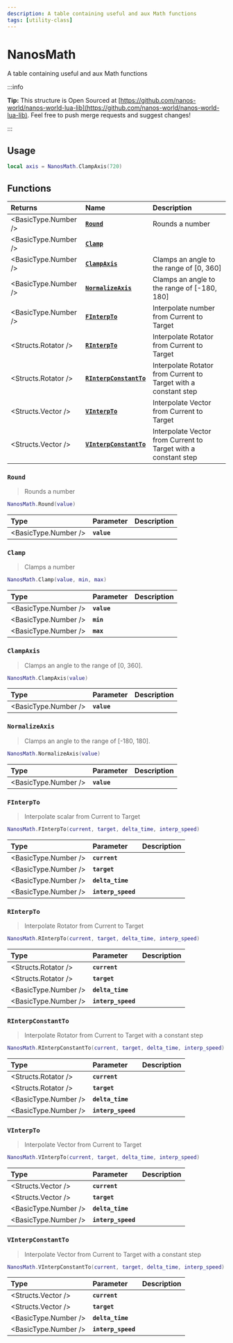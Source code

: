 ```yaml
---
description: A table containing useful and aux Math functions
tags: [utility-class]
---
```


# NanosMath

A table containing useful and aux Math functions


:::info

**Tip:** This structure is Open Sourced at [https://github.com/nanos-world/nanos-world-lua-lib](https://github.com/nanos-world/nanos-world-lua-lib). Feel free to push merge requests and suggest changes!

:::

## Usage

```lua
local axis = NanosMath.ClampAxis(720)
```

## Functions

| Returns | Name | Description |
| :--- | :--- | :--- |
| <BasicType.Number /> | [**`Round`**](nanosmath#round) | Rounds a number |
| <BasicType.Number /> | [**`Clamp`**](nanosmath#clamp) |  |
| <BasicType.Number /> | [**`ClampAxis`**](nanosmath#clampaxis) | Clamps an angle to the range of \[0, 360\] |
| <BasicType.Number /> | [**`NormalizeAxis`**](nanosmath#normalizeaxis) | Clamps an angle to the range of \[-180, 180\] |
| <BasicType.Number /> | [**`FInterpTo`**](nanosmath#finterpto) | Interpolate number from Current to Target |
| <Structs.Rotator /> | [**`RInterpTo`**](nanosmath#rinterpto) | Interpolate Rotator from Current to Target |
| <Structs.Rotator /> | [**`RInterpConstantTo`**](nanosmath#rinterpconstantto) | Interpolate Rotator from Current to Target with a constant step |
| <Structs.Vector /> | [**`VInterpTo`**](nanosmath#vinterpto) | Interpolate Vector from Current to Target |
| <Structs.Vector /> | [**`VInterpConstantTo`**](nanosmath#vinterpconstantto) | Interpolate Vector from Current to Target with a constant step |

### `Round`

> Rounds a number

```lua
NanosMath.Round(value)
```

| Type | Parameter | Description |
| :--- | :--- | :--- |
| <BasicType.Number /> | **`value`** |  |

### `Clamp`

> Clamps a number

```lua
NanosMath.Clamp(value, min, max)
```

| Type | Parameter | Description |
| :--- | :--- | :--- |
| <BasicType.Number /> | **`value`** |  |
| <BasicType.Number /> | **`min`** |  |
| <BasicType.Number /> | **`max`** |  |

### `ClampAxis`

> Clamps an angle to the range of \[0, 360\].

```lua
NanosMath.ClampAxis(value)
```

| Type | Parameter | Description |
| :--- | :--- | :--- |
| <BasicType.Number /> | **`value`** |  |

### `NormalizeAxis`

> Clamps an angle to the range of \[-180, 180\].

```lua
NanosMath.NormalizeAxis(value)
```

| Type | Parameter | Description |
| :--- | :--- | :--- |
| <BasicType.Number /> | **`value`** |  |

### `FInterpTo`

> Interpolate scalar from Current to Target

```lua
NanosMath.FInterpTo(current, target, delta_time, interp_speed)
```

| Type | Parameter | Description |
| :--- | :--- | :--- |
| <BasicType.Number /> | **`current`** |  |
| <BasicType.Number /> | **`target`** |  |
| <BasicType.Number /> | **`delta_time`** |  |
| <BasicType.Number /> | **`interp_speed`** |  |

### `RInterpTo`

> Interpolate Rotator from Current to Target

```lua
NanosMath.RInterpTo(current, target, delta_time, interp_speed)
```

| Type | Parameter | Description |
| :--- | :--- | :--- |
| <Structs.Rotator /> | **`current`** |  |
| <Structs.Rotator /> | **`target`** |  |
| <BasicType.Number /> | **`delta_time`** |  |
| <BasicType.Number /> | **`interp_speed`** |  |

### `RInterpConstantTo`

> Interpolate Rotator from Current to Target with a constant step

```lua
NanosMath.RInterpConstantTo(current, target, delta_time, interp_speed)
```

| Type | Parameter | Description |
| :--- | :--- | :--- |
| <Structs.Rotator /> | **`current`** |  |
| <Structs.Rotator /> | **`target`** |  |
| <BasicType.Number /> | **`delta_time`** |  |
| <BasicType.Number /> | **`interp_speed`** |  |

### `VInterpTo`

> Interpolate Vector from Current to Target

```lua
NanosMath.VInterpTo(current, target, delta_time, interp_speed)
```

| Type | Parameter | Description |
| :--- | :--- | :--- |
| <Structs.Vector /> | **`current`** |  |
| <Structs.Vector /> | **`target`** |  |
| <BasicType.Number /> | **`delta_time`** |  |
| <BasicType.Number /> | **`interp_speed`** |  |

### `VInterpConstantTo`

> Interpolate Vector from Current to Target with a constant step

```lua
NanosMath.VInterpConstantTo(current, target, delta_time, interp_speed)
```

| Type | Parameter | Description |
| :--- | :--- | :--- |
| <Structs.Vector /> | **`current`** |  |
| <Structs.Vector /> | **`target`** |  |
| <BasicType.Number /> | **`delta_time`** |  |
| <BasicType.Number /> | **`interp_speed`** |  |

